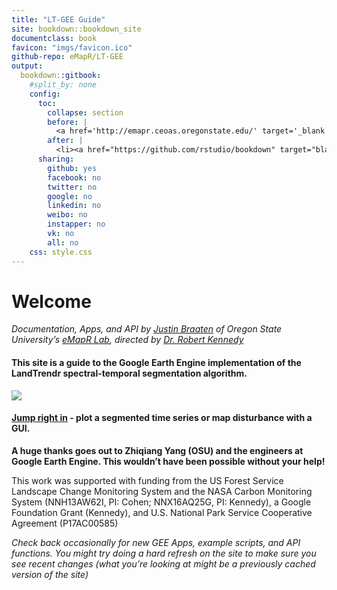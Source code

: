 ```yaml
---
title: "LT-GEE Guide"
site: bookdown::bookdown_site
documentclass: book
favicon: "imgs/favicon.ico"
github-repo: eMapR/LT-GEE
output:
  bookdown::gitbook:
    #split_by: none
    config:
      toc:
        collapse: section
        before: |
          <a href='http://emapr.ceoas.oregonstate.edu/' target='_blank'><img src='imgs/emapr_osu.svg' style='margin-left:13px; margin-top:13px; height:40px'></li></a>
        after: |
          <li><a href="https://github.com/rstudio/bookdown" target="blank">Published with bookdown</a></li>
      sharing:
        github: yes
        facebook: no
        twitter: no
        google: no
        linkedin: no
        weibo: no
        instapper: no
        vk: no
        all: no
    css: style.css
---
```




# Welcome {-}

*Documentation, Apps, and API by [Justin Braaten](https://github.com/jdbcode) of Oregon State University's [eMapR Lab](http://emapr.ceoas.oregonstate.edu/), directed by [Dr. Robert Kennedy](http://ceoas.oregonstate.edu/profile/kennedy/)*



#### This site is a guide to the Google Earth Engine implementation of the LandTrendr spectral-temporal segmentation algorithm. {-}

<img src='imgs/lt_gee_symbols.png'>


#### [Jump right in](./ui-applications.html) - plot a segmented time series or map disturbance with a GUI. {-}


**A huge thanks goes out to Zhiqiang Yang (OSU) and the engineers at Google Earth Engine. This wouldn't have been possible without your help!**

This work was supported with funding from the US Forest Service Landscape Change Monitoring System and the NASA Carbon Monitoring System (NNH13AW62I, PI: Cohen; NNX16AQ25G, PI: Kennedy), a Google Foundation Grant (Kennedy), and U.S. National Park Service Cooperative Agreement (P17AC00585)

*Check back occasionally for new GEE Apps, example scripts, and API functions. You might try doing a hard refresh on the site to make sure you see recent changes (what you're looking at might be a previously cached version of the site)*